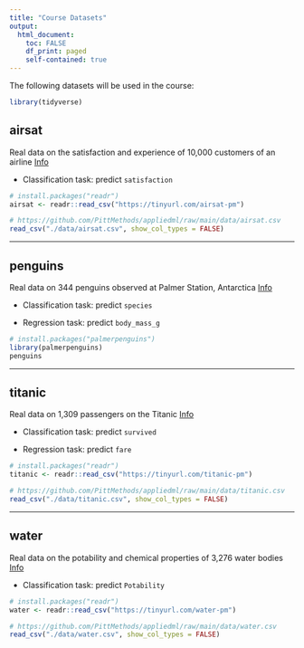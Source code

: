 ```yaml
---
title: "Course Datasets"
output: 
  html_document:
    toc: FALSE
    df_print: paged
    self-contained: true
---
```


The following datasets will be used in the course:

```r
library(tidyverse)
```

## airsat

Real data on the satisfaction and experience of 10,000 customers of an airline <a href="https://www.kaggle.com/datasets/teejmahal20/airline-passenger-satisfaction" class="badge badge-info">Info</a>

  -   Classification task: predict `satisfaction`

```r
# install.packages("readr")
airsat <- readr::read_csv("https://tinyurl.com/airsat-pm")
```

```r
# https://github.com/PittMethods/appliedml/raw/main/data/airsat.csv
read_csv("./data/airsat.csv", show_col_types = FALSE)
```

---

## penguins

Real data on 344 penguins observed at Palmer Station, Antarctica <a href="https://allisonhorst.github.io/palmerpenguins/" class="badge badge-info">Info</a>

  - Classification task: predict `species`
  
  - Regression task: predict `body_mass_g`
  
```r
# install.packages("palmerpenguins")
library(palmerpenguins)
penguins
```

---

## titanic

Real data on 1,309 passengers on the Titanic <a href="https://www.openml.org/search?type=data&sort=runs&id=40945&status=active" class="badge badge-info">Info</a>

  - Classification task: predict `survived`
  
  - Regression task: predict `fare`

```r
# install.packages("readr")
titanic <- readr::read_csv("https://tinyurl.com/titanic-pm")
```

```r
# https://github.com/PittMethods/appliedml/raw/main/data/titanic.csv
read_csv("./data/titanic.csv", show_col_types = FALSE)
```

---

## water

Real data on the potability and chemical properties of 3,276 water bodies <a href="https://www.kaggle.com/adityakadiwal/water-potability" class="badge badge-info">Info</a>

  - Classification task: predict `Potability`
  
```r
# install.packages("readr")
water <- readr::read_csv("https://tinyurl.com/water-pm")
```

```r
# https://github.com/PittMethods/appliedml/raw/main/data/water.csv
read_csv("./data/water.csv", show_col_types = FALSE)
```
